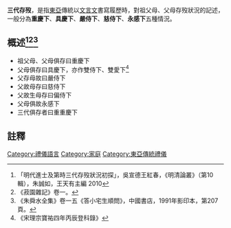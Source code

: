 '''三代存歿'''，是指[[東亞|東亞]]傳統以[[文言文|文言文]]書寫履歷時，對祖父母、父母存歿狀況的記述，一般分為'''重慶下'''、'''具慶下'''、'''嚴侍下'''、'''慈侍下'''、'''永感下'''五種情況。

== 概述<ref>「明代進士及第時三代存歿狀況初探」，吳宣德王紅春，《明清論叢》（第10輯），朱誠如，王天有主編 2010</ref><ref>《菽園雜記》卷一。</ref><ref>《朱舜水全集》卷一五《答小宅生順問》，中國書店，1991年影印本，第207頁。</ref> ==
* 祖父母、父母俱存曰重慶下
* 父母俱存曰具慶下，亦作雙侍下、雙愛下<ref>《宋理宗寶祐四年丙辰登科錄》</ref>
* 父存母故曰嚴侍下
* 父故母存曰慈侍下
* 父故生母存曰偏侍下
* 父母俱故永感下
* 三代俱存者曰重重慶下

==註釋==
{{reflist}}

[[Category:禮儀語言|Category:禮儀語言]]
[[Category:家庭|Category:家庭]]
[[Category:東亞傳統禮儀|Category:東亞傳統禮儀]]